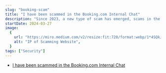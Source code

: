```yaml
---
slug: "booking-scam"
title: "I have been scammed in the Booking.com Internal Chat"
description: "Since 2023, a new type of scam has emerged, scams in the Booking.com internal chat system. "
startDate: 2024-03-27
image:
  {
    url: "https://miro.medium.com/v2/resize:fit:720/format:webp/1*4SQkJ8hJ2KJbEuaXTVtjdQ.png",
    alt: "IP of Scamming Website",
  }
tags: ["Security"]
---
```


- [I have been scammed in the Booking.com Internal Chat](https://medium.com/@TechTim42/i-have-been-scammed-in-the-booking-com-internal-chat-7872fa4ec819)
